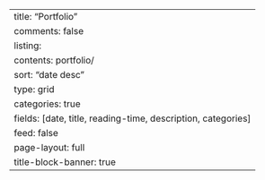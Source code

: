 ---
title: "Portfolio"
comments: false
listing:
  contents: portfolio/
  sort: "date desc"
  type: grid
  categories: true
  fields: [date, title, reading-time, description, categories]
  feed: false
page-layout: full
title-block-banner: true
---